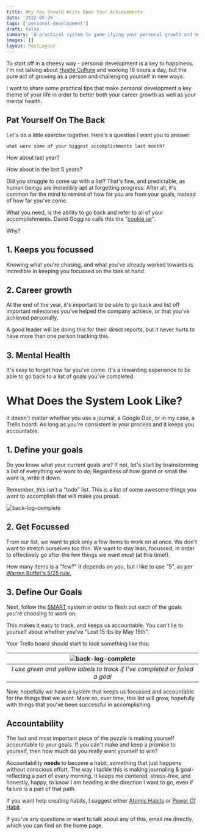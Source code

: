 ```yaml
---
title: Why You Should Write Down Your Achievements
date: '2022-05-25'
tags: ['personal-development']
draft: false
summary: 'A practical system to game-ifying your personal growth and mental health'
images: []
layout: PostLayout
---
```


To start off in a cheesy way - personal development is a key to happiness. I'm not talking about [Hustle Culture][0] and working 18 hours a day, but the pure act of growing as a person and challenging yourself in new ways.

I want to share some practical tips that make personal development a key theme of your life in order to better both your career growth as well as your mental health.

## Pat Yourself On The Back

Let's do a little exercise together. Here's a question I want you to answer:

```
what were some of your biggest accomplishments last month?
```

How about last year?

How about in the last 5 years?

Did you struggle to come up with a list? That's fine, and predictable, as human beings are incredibly apt at forgetting progress. After all, it's common for the mind to remind of how far you are from your goals, instead of how far you've come.

What you need, is the ability to go back and refer to all of your accomplishments. David Goggins calls this the "[cookie jar][3]".

Why?

## 1. Keeps you focussed

Knowing what you're chasing, and what you've already worked towards is incredible in keeping you focussed on the task at hand.

## 2. Career growth

At the end of the year, it's important to be able to go back and list off important milestones you've helped the company achieve, or that you've achieved personally.

A good leader will be doing this for their direct reports, but it never hurts to have more than one person tracking this.

## 3. Mental Health

It's easy to forget how far you've come. It's a rewarding experience to be able to go back to a list of goals you've completed.

# What Does the System Look Like?

It doesn't matter whether you use a journal, a Google Doc, or in my case, a Trello board. As long as you're consistent in your process and it keeps you accountable.

## 1. Define your goals

Do you know what your current goals are? If not, let's start by brainstorming a list of everything we want to do; Regardless of how grand or small the want is, write it down.

Remember, this isn't a "todo" list. This is a list of some awesome things you want to accomplish that will make you proud.

![back-log-complete](/static/images/achievements/backlog.png)

## 2. Get Focussed

From our list, we want to pick only a few items to work on at once. We don't want to stretch ourselves too thin. We want to stay lean, focussed, in order to effectively go after the few things we want most (at this time!).

How many items is a "few?" It depends on you, but I like to use "5", as per [Warren Buffet's 5/25 rule.][2]

## 3. Define Our Goals

Next, follow the [SMART][1] system in order to flesh out each of the goals you're choosing to work on.

This makes it easy to track, and keeps us accountable. You can't lie to yourself about whether you've "Lost 15 lbs by May 15th".

Your Trello board should start to look something like this:

|       ![back-log-complete](/static/images/achievements/inflight.png)        |
| :-------------------------------------------------------------------------: |
| _I use green and yellow labels to track if I've completed or failed a goal_ |

Now, hopefully we have a system that keeps us focussed and accountable for the things that we want. More so, over time, this list will grow, hopefully with things that you've been successful in accomplishing.

## Accountability

The last and most important piece of the puzzle is making yourself accountable to your goals. If you can't make and keep a promise to yourself, then how much do you really want yourself to win?

Accountability **needs** to become a habit, something that just happens without conscious effort. The way I tackle this is making journaling & goal-reflecting a part of every morning. It keeps me centered, stress-free, and honestly, happy, to know I am heading in the direction I want to go, even if failure is a part of that path.

If you want help creating habits, I suggest either [Atomic Habits][4] or [Power Of Habit][5].

If you've any questions or want to talk about any of this, email me directly, which you can find on the home page.

[0]: https://www.monster.com/career-advice/article/what-is-hustle-culture
[1]: https://www.indeed.com/career-advice/career-development/smart-goals
[2]: https://www.youtube.com/watch?v=gkhtYs22bLI&ab_channel=TheArtofImprovement
[3]: https://thewilliamkon.medium.com/david-goggins-the-cookie-jar-method-explained-fa2f6d586d50
[4]: https://jamesclear.com/atomic-habits
[5]: https://www.goodreads.com/book/show/12609433-the-power-of-habit
